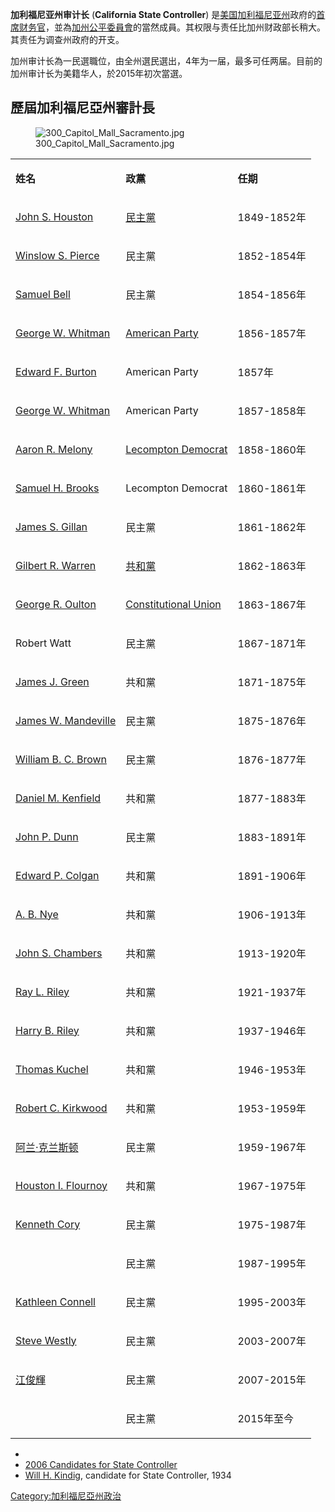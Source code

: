 '''加利福尼亚州审计长''' ('''California State Controller''') 是[[美国|美国]][[加利福尼亚州|加利福尼亚州]]政府的[[首席财务官|首席财务官]]，並為[[加利福尼亞州公平委員會|加州公平委員會]]的當然成員。其权限与责任比加州财政部长稍大。其责任为调查州政府的开支。

加州审计长為一民選職位，由全州選民選出，4年为一届，最多可任两届。目前的加州审计长为美籍华人{{link-en|余淑婷|Betty Yee}}，於2015年初次當選。

==歷屆加利福尼亞州審計長==
[[File:300_Capitol_Mall_Sacramento.jpg|thumb]]
{| class="wikitable"
| bgcolor=#cccccc | '''姓名'''
| bgcolor=#cccccc | '''政黨'''
| bgcolor=#cccccc | '''任期'''
|-
| bgcolor=#DDEEFF | [[John_S._Houston|John S. Houston]]
| bgcolor=#DDEEFF | [[民主党_(美国)|民主黨]]
| bgcolor=#DDEEFF | 1849-1852年
|-
| bgcolor=#DDEEFF | [[Winslow_S._Pierce|Winslow S. Pierce]]
| bgcolor=#DDEEFF | 民主黨
| bgcolor=#DDEEFF | 1852-1854年
|-
| bgcolor=#DDEEFF | [[Samuel_Bell_(California)|Samuel Bell]]
| bgcolor=#DDEEFF | 民主黨
| bgcolor=#DDEEFF | 1854-1856年
|-
| bgcolor=#CCFFCC | [[George_W._Whitman|George W. Whitman]]
| bgcolor=#CCFFCC | [[Know_Nothing|American Party]]
| bgcolor=#CCFFCC | 1856-1857年
|-
| bgcolor=#CCFFCC | [[Edward_F._Burton|Edward F. Burton]]
| bgcolor=#CCFFCC | American Party
| bgcolor=#CCFFCC | 1857年
|-
| bgcolor=#CCFFCC | [[George_W._Whitman|George W. Whitman]]
| bgcolor=#CCFFCC | American Party
| bgcolor=#CCFFCC | 1857-1858年
|-
| bgcolor=#DDEEFF | [[Aaron_R._Melony|Aaron R. Melony]]
| bgcolor=#DDEEFF | [[Lecompton_Constitution|Lecompton Democrat]]
| bgcolor=#DDEEFF | 1858-1860年
|-
| bgcolor=#DDEEFF | [[Samuel_H._Brooks|Samuel H. Brooks]]
| bgcolor=#DDEEFF | Lecompton Democrat
| bgcolor=#DDEEFF | 1860-1861年
|-
| bgcolor=#DDEEFF | [[James_S._Gillan|James S. Gillan]]
| bgcolor=#DDEEFF | 民主黨
| bgcolor=#DDEEFF | 1861-1862年
|-
| bgcolor=#FFE8E8 | [[Gilbert_R._Warren|Gilbert R. Warren]]
| bgcolor=#FFE8E8 | [[共和黨_(美國)|共和黨]]
| bgcolor=#FFE8E8 | 1862-1863年
|-
| bgcolor=#FFFFFF | [[George_R._Oulton|George R. Oulton]]
| bgcolor=#FFFFFF | [[Constitutional_Union_Party_(United_States)|Constitutional Union]]
| bgcolor=#FFFFFF | 1863-1867年
|-
| bgcolor=#DDEEFF | Robert Watt
| bgcolor=#DDEEFF | 民主黨
| bgcolor=#DDEEFF | 1867-1871年
|-
| bgcolor=#FFE8E8 | [[James_J._Green|James J. Green]]
| bgcolor=#FFE8E8 | 共和黨
| bgcolor=#FFE8E8 | 1871-1875年
|-
| bgcolor=#DDEEFF | [[James_W._Mandeville|James W. Mandeville]]
| bgcolor=#DDEEFF | 民主黨
| bgcolor=#DDEEFF | 1875-1876年
|-
| bgcolor=#DDEEFF | [[William_B._C._Brown|William B. C. Brown]]
| bgcolor=#DDEEFF | 民主黨
| bgcolor=#DDEEFF | 1876-1877年
|-
| bgcolor=#FFE8E8 | [[Daniel_M._Kenfield|Daniel M. Kenfield]]
| bgcolor=#FFE8E8 | 共和黨
| bgcolor=#FFE8E8 | 1877-1883年
|-
| bgcolor=#DDEEFF | [[John_P._Dunn|John P. Dunn]]
| bgcolor=#DDEEFF | 民主黨
| bgcolor=#DDEEFF | 1883-1891年
|-
| bgcolor=#FFE8E8 | [[Edward_P._Colgan|Edward P. Colgan]]
| bgcolor=#FFE8E8 | 共和黨
| bgcolor=#FFE8E8 | 1891-1906年
|-
| bgcolor=#FFE8E8 | [[A._B._Nye|A. B. Nye]]
| bgcolor=#FFE8E8 | 共和黨
| bgcolor=#FFE8E8 | 1906-1913年
|-
| bgcolor=#FFE8E8 | [[John_S._Chambers|John S. Chambers]]
| bgcolor=#FFE8E8 | 共和黨
| bgcolor=#FFE8E8 | 1913-1920年
|-
| bgcolor=#FFE8E8 | [[Ray_L._Riley|Ray L. Riley]]
| bgcolor=#FFE8E8 | 共和黨
| bgcolor=#FFE8E8 | 1921-1937年
|-
| bgcolor=#FFE8E8 | [[Harry_B._Riley|Harry B. Riley]]
| bgcolor=#FFE8E8 | 共和黨
| bgcolor=#FFE8E8 | 1937-1946年
|-
| bgcolor=#FFE8E8 | [[Thomas_Kuchel|Thomas Kuchel]]
| bgcolor=#FFE8E8 | 共和黨
| bgcolor=#FFE8E8 | 1946-1953年
|-
| bgcolor=#FFE8E8 | [[Robert_C._Kirkwood|Robert C. Kirkwood]]
| bgcolor=#FFE8E8 | 共和黨
| bgcolor=#FFE8E8 | 1953-1959年
|-
| bgcolor=#DDEEFF | [[阿兰·克兰斯顿|阿兰·克兰斯顿]]
| bgcolor=#DDEEFF | 民主黨
| bgcolor=#DDEEFF | 1959-1967年
|-
| bgcolor=#FFE8E8 | [[Houston_I._Flournoy|Houston I. Flournoy]]
| bgcolor=#FFE8E8 | 共和黨
| bgcolor=#FFE8E8 | 1967-1975年
|-
| bgcolor=#DDEEFF | [[Kenneth_Cory|Kenneth Cory]]
| bgcolor=#DDEEFF | 民主黨
| bgcolor=#DDEEFF | 1975-1987年
|-
| bgcolor=#DDEEFF | {{link-en|格雷·戴維斯|Gray Davis}}
| bgcolor=#DDEEFF | 民主黨
| bgcolor=#DDEEFF | 1987-1995年
|-
| bgcolor=#DDEEFF | [[Kathleen_Connell|Kathleen Connell]]
| bgcolor=#DDEEFF | 民主黨
| bgcolor=#DDEEFF | 1995-2003年
|-
| bgcolor=#DDEEFF | [[Steve_Westly|Steve Westly]]
| bgcolor=#DDEEFF | 民主黨
| bgcolor=#DDEEFF | 2003-2007年
|-
| bgcolor=#DDEEFF | [[江俊輝|江俊輝]]
| bgcolor=#DDEEFF | 民主黨
| bgcolor=#DDEEFF | 2007-2015年
|-
| bgcolor=#DDEEFF | {{link-en|余淑婷|Betty Yee}}
| bgcolor=#DDEEFF | 民主黨
| bgcolor=#DDEEFF | 2015年至今
|}

* {{cite web | title=California State Controller's Office | url=http://www.sco.ca.gov/ | accessdate=2013年4月17日 | deadurl=yes | archiveurl=https://web.archive.org/web/20051102094243/http://www.sco.ca.gov/ | archivedate=2005年11月2日 }}
* [https://web.archive.org/web/20120717012917/http://www.electionvolunteer.com/race/Controller 2006 Candidates for State Controller]
* [[Will_H._Kindig|Will H. Kindig]], candidate for State Controller, 1934

[[Category:加利福尼亞州政治|Category:加利福尼亞州政治]]